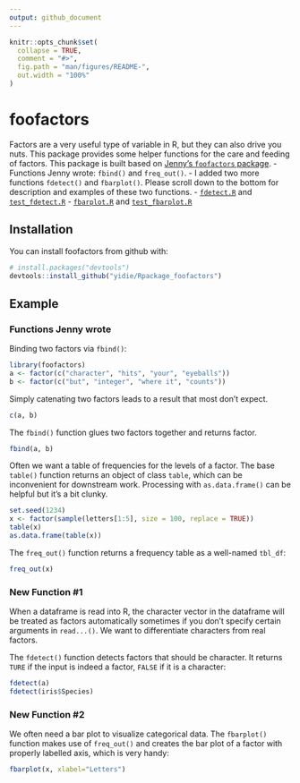 ```yaml
---
output: github_document
---
```


<!-- README.md is generated from README.Rmd. Please edit that file -->

```r
knitr::opts_chunk$set(
  collapse = TRUE,
  comment = "#>",
  fig.path = "man/figures/README-",
  out.width = "100%"
)
```
# foofactors

Factors are a very useful type of variable in R, but they can also drive you nuts. This package provides some helper functions for the care and feeding of factors. This package is built based on [Jenny's `foofactors` package](http://stat545.com/packages06_foofactors-package.html). 
- Functions Jenny wrote: `fbind()` and `freq_out()`.
- I added two more functions `fdetect()` and `fbarplot()`. Please scroll down to the bottom for description and examples of these two functions.
- [`fdetect.R`]() and [`test_fdetect.R`]()
- [`fbarplot.R`]() and [`test_fbarplot.R`]()

## Installation

You can install foofactors from github with:

```r
# install.packages("devtools")
devtools::install_github("yidie/Rpackage_foofactors")
```

## Example

### Functions Jenny wrote

Binding two factors via `fbind()`:

```r
library(foofactors)
a <- factor(c("character", "hits", "your", "eyeballs"))
b <- factor(c("but", "integer", "where it", "counts"))
```

Simply catenating two factors leads to a result that most don't expect.

```r
c(a, b)
```

The `fbind()` function glues two factors together and returns factor.

```r
fbind(a, b)
```

Often we want a table of frequencies for the levels of a factor. The base `table()` function returns an object of class `table`, which can be inconvenient for downstream work. Processing with `as.data.frame()` can be helpful but it's a bit clunky.

```r
set.seed(1234)
x <- factor(sample(letters[1:5], size = 100, replace = TRUE))
table(x)
as.data.frame(table(x))
```

The `freq_out()` function returns a frequency table as a well-named `tbl_df`:

```r
freq_out(x)
```

### New Function #1

When a dataframe is read into R, the character vector in the dataframe will be treated as factors automatically sometimes if you don't specify certain arguments in `read...()`. We want to differentiate characters from real factors.

The `fdetect()` function detects factors that should be character. It returns `TURE` if the input is indeed a factor, `FALSE` if it is a character:

```r
fdetect(a)
fdetect(iris$Species)
```

### New Function #2

We often need a bar plot to visualize categorical data. The `fbarplot()` function makes use of `freq_out()` and creates the bar plot of a factor with properly labelled axis, which is very handy:

```r
fbarplot(x, xlabel="Letters")
```


